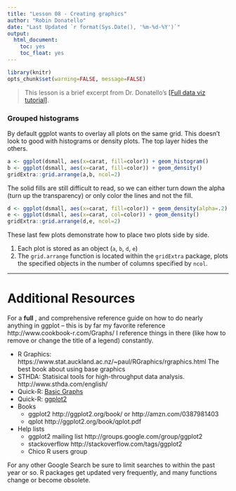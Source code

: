 ```yaml
---
title: "Lesson 08 - Creating graphics"
author: "Robin Donatello"
date: "Last Updated `r format(Sys.Date(), '%m-%d-%Y')`"
output:
  html_document:
    toc: yes
    toc_float: yes
---
```



```r
library(knitr)
opts_chunk$set(warning=FALSE, message=FALSE) 
```

> This lesson is a brief excerpt from Dr. Donatello's [[Full data viz tutorial]](full_data_viz_tutorial.html). 

### Grouped histograms

By default ggplot wants to overlay all plots on the same grid. This doesn't look to good with histograms or density plots. The top layer hides the others. 
```r
a <- ggplot(dsmall, aes(x=carat, fill=color)) + geom_histogram()
b <- ggplot(dsmall, aes(x=carat, fill=color)) + geom_density() 
gridExtra::grid.arrange(a,b, ncol=2)
```

The solid fills are still difficult to read, so we can either turn down the alpha (turn up the transparency) or only color the lines and not the fill. 
```r
d <- ggplot(dsmall, aes(x=carat, fill=color)) + geom_density(alpha=.2)
e <- ggplot(dsmall, aes(x=carat, col=color)) + geom_density() 
gridExtra::grid.arrange(d,e, ncol=2)
```

These last few plots demonstrate how to place two plots side by side. 

1. Each plot is stored as an object (`a`, `b`, `d`, `e`)
2. The `grid.arrange` function is located within the `gridExtra` package, plots the specified objects in the number of columns specified by `ncol`. 

-----

# Additional Resources

For a **full** , and comprehensive reference guide on how to do nearly anything in ggplot -- this is by far my favorite reference http://www.cookbook-r.com/Graphs/ I reference things in there (like how to remove or change the title of a legend) constantly. 

* R Graphics: https://www.stat.auckland.ac.nz/~paul/RGraphics/rgraphics.html The best book about using base graphics
* STHDA: Statisical tools for high-throughput data analysis. http://www.sthda.com/english/
* Quick-R: [Basic Graphs](http://www.statmethods.net/graphs/index.html)
* Quick-R: [ggplot2](http://www.statmethods.net/advgraphs/ggplot2.html)
* Books 
    - ggplot2 http://ggplot2.org/book/ or http://amzn.com/0387981403
    - qplot http://ggplot2.org/book/qplot.pdf
* Help lists
    - ggplot2 mailing list http://groups.google.com/group/ggplot2
    - stackoverflow http://stackoverflow.com/tags/ggplot2
    - Chico R users group
    
For any other Google Search be sure to limit searches to within the past year or so. R packages get updated very frequently, and many functions change or become obsolete. 

